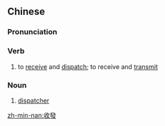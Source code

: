 ==Chinese==
{{zh-forms|s=收发}}

===Pronunciation===
{{zh-pron
|m=shōufā
|c=sau1 faat3
|mn=siu-hoat
|cat=v,n
}}

===Verb===
{{zh-verb}}

# to [[receive]] and [[dispatch]]; to receive and [[transmit]]

===Noun===
{{zh-noun}}

# [[dispatcher]]

[[zh-min-nan:收發]]